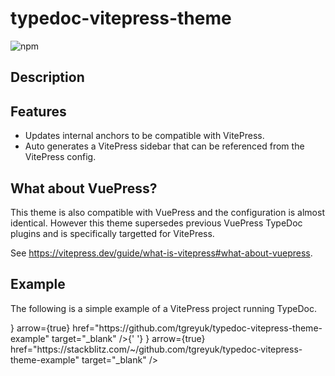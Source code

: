 
# typedoc-vitepress-theme

![npm](https://img.shields.io/npm/v/typedoc-vitepress-theme%2Fnext?&logo=npm)

## Description

<PackageDescription description={pjson.description}></PackageDescription>

## Features

- Updates internal anchors to be compatible with VitePress.
- Auto generates a VitePress sidebar that can be referenced from the VitePress config.

## What about VuePress?

This theme is also compatible with VuePress and the configuration is almost identical. However this theme supersedes previous VuePress TypeDoc plugins and is specifically targetted for VitePress.

See https://vitepress.dev/guide/what-is-vitepress#what-about-vuepress.

## Example

The following is a simple example of a VitePress project running TypeDoc.

<Cards num={2}>
  <Card
    title="View on Github"
    icon={<FontAwesomeIcon icon={faGithub} />}
    arrow={true}
    href="https://github.com/tgreyuk/typedoc-vitepress-theme-example"
    target="_blank"
  />{' '}
  <Card
    title="View on StackBlitz"
    icon={<FontAwesomeIcon icon={faBolt} />}
    arrow={true}
    href="https://stackblitz.com/~/github.com/tgreyuk/typedoc-vitepress-theme-example"
    target="_blank"
  />
</Cards>
